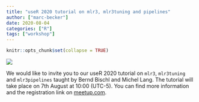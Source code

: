 ```yaml
---
title: "useR 2020 tutorial on mlr3, mlr3tuning and pipelines"
author: ["marc-becker"]
date: 2020-08-04
categories: ["R"]
tags: ["workshop"]
---
```


  ```r
knitr::opts_chunk$set(collapse = TRUE)
```

![](/images/2020-08-04-useR-2020-tutorial/head.jpeg)

We would like to invite you to our useR 2020 tutorial on `mlr3`, `mlr3tuning` and `mlr3pipelines` taught by Bernd Bischl and Michel Lang. 
The tutorial will take place on 7th August at 10:00 (UTC-5).
You can find more information and the registration link on [meetup.com](https://www.meetup.com/rladies-galapagos-islands/events/272240650/?isFirstPublish=true).




